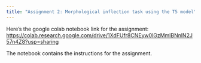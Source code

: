 ```yaml
---
title: "Assignment 2: Morphological inflection task using the T5 model"
---
```


Here's the google colab notebook link for the assignment: [https://colab.research.google.com/drive/1XdFUfr8CNEyw0lGzMmlBNnlN2J57n4Z8?usp=sharing](https://colab.research.google.com/drive/1XdFUfr8CNEyw0lGzMmlBNnlN2J57n4Z8?usp=sharing)

The notebook contains the instructions for the assignment.
